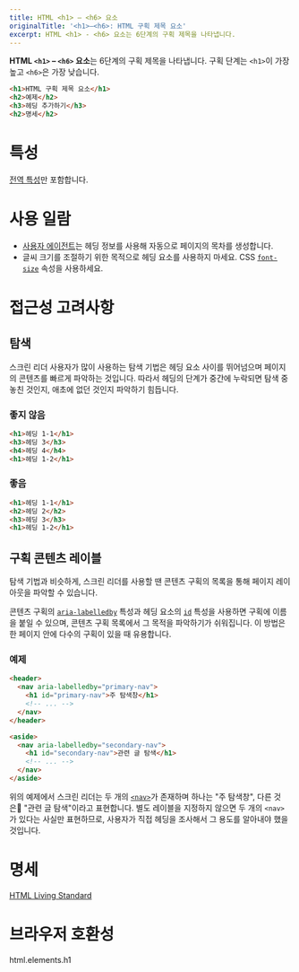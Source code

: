 ```yaml
---
title: HTML <h1> – <h6> 요소
originalTitle: '<h1>–<h6>: HTML 구획 제목 요소'
excerpt: HTML <h1> - <h6> 요소는 6단계의 구획 제목을 나타냅니다.
---
```


**HTML `<h1>` – `<h6>` 요소**는 6단계의 구획 제목을 나타냅니다. 구획 단계는 `<h1>`이 가장 높고 `<h6>`은 가장 낮습니다.

```html
<h1>HTML 구획 제목 요소</h1>
<h2>예제</h2>
<h3>헤딩 추가하기</h3>
<h2>명세</h2>
```

# 특성

[전역 특성](/docs/Web/HTML/Global_attributes)만 포함합니다.

# 사용 일람

- [사용자 에이전트](https://developer.mozilla.org/ko/docs/Glossary/User_agent)는 헤딩 정보를 사용해 자동으로 페이지의 목차를 생성합니다.
- 글씨 크기를 조절하기 위한 목적으로 헤딩 요소를 사용하지 마세요. CSS [`font-size`](https://developer.mozilla.org/ko-KR/docs/Web/CSS/font-size) 속성을 사용하세요.

# 접근성 고려사항
## 탐색

스크린 리더 사용자가 많이 사용하는 탐색 기법은 헤딩 요소 사이를 뛰어넘으며 페이지의 콘텐츠를 빠르게 파악하는 것입니다. 따라서 헤딩의 단계가 중간에 누락되면 탐색 중 놓친 것인지, 애초에 없던 것인지 파악하기 힘듭니다.

### 좋지 않음

```html variant=bad
<h1>헤딩 1-1</h1>
<h3>헤딩 3</h3>
<h4>헤딩 4</h4>
<h1>헤딩 1-2</h1>
```

### 좋음

```html variant=good
<h1>헤딩 1-1</h1>
<h2>헤딩 2</h2>
<h3>헤딩 3</h3>
<h1>헤딩 1-2</h1>
```

## 구획 콘텐츠 레이블

탐색 기법과 비슷하게, 스크린 리더를 사용할 땐 콘텐츠 구획의 목록을 통해 페이지 레이아웃을 파악할 수 있습니다.

콘텐츠 구획의 [`aria-labelledby`](https://developer.mozilla.org/en-US/docs/Web/Accessibility/ARIA/ARIA_Techniques/Using_the_aria-labelledby_attribute) 특성과 헤딩 요소의 [`id`](https://developer.mozilla.org/ko/docs/Web/HTML/Global_attributes/id) 특성을 사용하면 구획에 이름을 붙일 수 있으며, 콘텐츠 구획 목록에서 그 목적을 파악하기가 쉬워집니다. 이 방법은 한 페이지 안에 다수의 구획이 있을 때 유용합니다.

### 예제

```html
<header>
  <nav aria-labelledby="primary-nav">
    <h1 id="primary-nav">주 탐색창</h1>
    <!-- ... -->
  </nav>
</header>

<aside>
  <nav aria-labelledby="secondary-nav">
    <h1 id="secondary-nav">관련 글 탐색</h1>
    <!-- ... -->
  </nav>
</aside>
```

위의 예제에서 스크린 리더는 두 개의 [`<nav>`](./nav)가 존재하며 하나는 "주 탐색창", 다른 것은 "관련 글 탐색"이라고 표현합니다. 별도 레이블을 지정하지 않으면 두 개의 `<nav>`가 있다는 사실만 표현하므로, 사용자가 직접 헤딩을 조사해서 그 용도를 알아내야 했을 것입니다.

# 명세

[HTML Living Standard](https://html.spec.whatwg.org/multipage/sections.html#the-h1,-h2,-h3,-h4,-h5,-and-h6-elements)

# 브라우저 호환성

<BrowserCompat>html.elements.h1</BrowserCompat>
